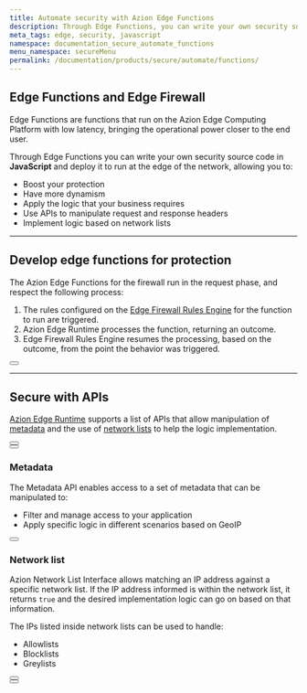 ```yaml
---
title: Automate security with Azion Edge Functions
description: Through Edge Functions, you can write your own security source code in JavaScript and deploy it to run at the edge of the network.
meta_tags: edge, security, javascript
namespace: documentation_secure_automate_functions
menu_namespace: secureMenu
permalink: /documentation/products/secure/automate/functions/
---
```



## Edge Functions and Edge Firewall

Edge Functions are functions that run on the Azion Edge Computing Platform with low latency, bringing the operational power closer to the end user.

Through Edge Functions you can write your own security source code in **JavaScript** and deploy it to run at the edge of the network, allowing you to:

- Boost your protection
- Have more dynamism
- Apply the logic that your business requires
- Use APIs to manipulate request and response headers
- Implement logic based on network lists

---

## Develop edge functions for protection

The Azion Edge Functions for the firewall run in the request phase, and respect the following process: 

1. The rules configured on the [Edge Firewall Rules Engine](/en/documentation/products/edge-firewall/rules-engine/) for the function to run are triggered.
2. Azion Edge Runtime processes the function, returning an outcome.
3. Edge Firewall Rules Engine resumes the processing, based on the outcome, from the point the behavior was triggered.

<Button href="/en/documentation/products/edge-firewall/edge-functions/firewall/" text="go to edge functions for edge firewall reference" variant="secondary" target="_blank"></Button>

---

## Secure with APIs

[Azion Edge Runtime](/en/documentation/products/edge-application/edge-functions/runtime/overview) supports a list of APIs that allow manipulation of [metadata](/en/documentation/products/secure/automate/functions/#metadata) and the use of [network lists](/en/documentation/products/secure/automate/functions/##network-list) to help the logic implementation.

<Button href="/en/documentation/products/edge-application/edge-functions/runtime-apis/javascript/" text="go to supported Web APIs" variant="secondary" target="_blank"></Button>
<br />
<Button href="/en/documentation/products/azion-edge-runtime/compatibility/node/" text="go to node.js compatibility" variant="secondary" target="_blank"></Button>

### Metadata

The Metadata API enables access to a set of metadata that can be manipulated to:

- Filter and manage access to your application
- Apply specific logic in different scenarios based on GeoIP

<Button href="/en/documentation/products/edge-application/edge-functions/runtime/api-reference/metadata/" text="go to metadata api reference" variant="secondary" target="_blank"></Button>

### Network list

Azion Network List Interface allows matching an IP address against a specific network list. If the IP address informed is within the network list, it returns `true` and the desired implementation logic can go on based on that information.

The IPs listed inside network lists can be used to handle:

- Allowlists
- Blocklists
- Greylists

<Button href="/en/documentation/products/edge-application/edge-functions/runtime/api-reference/metadata/" text="go to network list api reference" variant="secondary" target="_blank"></Button>
<br />
<Button href="/en/documentation/products/edge-firewall/network-layer-protection/network-lists/" text="go to network list reference" variant="secondary" target="_blank"></Button>

